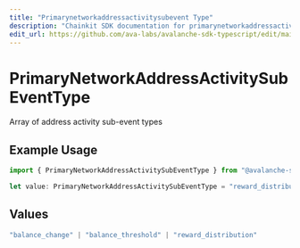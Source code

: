 ```yaml
---
title: "Primarynetworkaddressactivitysubevent Type"
description: "Chainkit SDK documentation for primarynetworkaddressactivitysubevent type"
edit_url: https://github.com/ava-labs/avalanche-sdk-typescript/edit/main/chainkit/docs/models/components/primarynetworkaddressactivitysubeventtype.md
---
```


# PrimaryNetworkAddressActivitySubEventType

Array of address activity sub-event types

## Example Usage

```typescript
import { PrimaryNetworkAddressActivitySubEventType } from "@avalanche-sdk/chainkit/models/components";

let value: PrimaryNetworkAddressActivitySubEventType = "reward_distribution";
```

## Values

```typescript
"balance_change" | "balance_threshold" | "reward_distribution"
```
